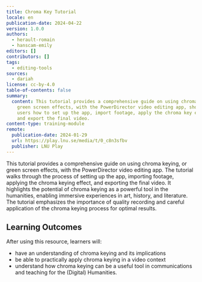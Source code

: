 ```yaml
---
title: Chroma Key Tutorial
locale: en
publication-date: 2024-04-22
version: 1.0.0
authors:
  - herault-romain
  - hanscam-emily
editors: []
contributors: []
tags:
  - editing-tools
sources:
  - dariah
license: cc-by-4.0
table-of-contents: false
summary:
  content: This tutorial provides a comprehensive guide on using chroma keying, or
    green screen effects, with the PowerDirector video editing app, showing
    users how to set up the app, import footage, apply the chroma key effect,
    and export the final video.
content-type: training-module
remote:
  publication-date: 2024-01-29
  url: https://play.lnu.se/media/t/0_c8n3sfbv
  publisher: LNU Play
---
```

This tutorial provides a comprehensive guide on using chroma keying, or green screen effects, with the PowerDirector video editing app. The tutorial walks through the process of setting up the app, importing footage, applying the chroma keying effect, and exporting the final video. It highlights the potential of chroma keying as a powerful tool in the humanities, enabling immersive experiences in art, history, and literature. The tutorial emphasizes the importance of quality recording and careful application of the chroma keying process for optimal results.

## Learning Outcomes

After using this resource, learners will:

* have an understanding of chroma keying and its implications
* be able to practically apply chroma keying in a video context
* understand how chroma keying can be a useful tool in communications and teaching for the (Digital) Humanities.

<ExternalResource title="Interested in learning more?" subtitle="Check out &#x22;Chroma Key Tutorial&#x22;" url="https://play.lnu.se/media/t/0_c8n3sfbv" />
